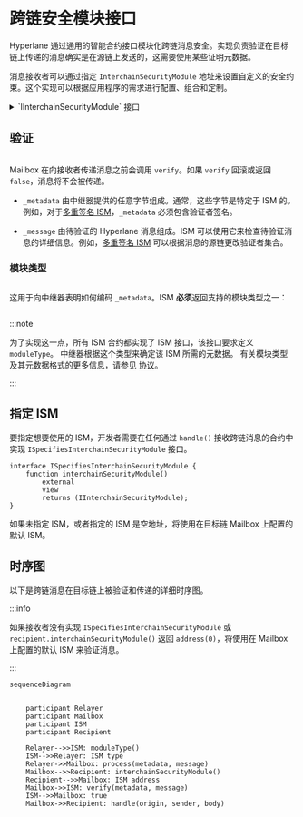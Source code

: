 

# 跨链安全模块接口

Hyperlane 通过通用的智能合约接口模块化跨链消息安全。实现负责验证在目标链上传递的消息确实是在源链上发送的，这需要使用某些证明元数据。

<IsmDiagram/>

消息接收者可以通过指定 `InterchainSecurityModule` 地址来设置自定义的安全约束。这个实现可以根据应用程序的需求进行配置、组合和定制。

<details>
<summary>`IInterchainSecurityModule` 接口</summary>

<Tabs groupId="lang">
<TabItem value="sol" label="Solidity">

```solidity file=<rootDir>/node_modules/@hyperlane-xyz/core/contracts/interfaces/IInterchainSecurityModule.sol
```

</TabItem>
</Tabs>
</details>

## 验证

```solidity file=<rootDir>/node_modules/@hyperlane-xyz/core/contracts/interfaces/IInterchainSecurityModule.sol#L31-L34
```

Mailbox 在向接收者传递消息之前会调用 `verify`。如果 `verify` 回滚或返回 `false`，消息将不会被传递。

- `_metadata` 由中继器提供的任意字节组成。通常，这些字节是特定于 ISM 的。例如，对于[多重签名 ISM](./multisig-ISM-interface.mdx)，`_metadata` 必须包含验证者签名。

- `_message` 由待验证的 Hyperlane 消息组成。ISM 可以使用它来检查待验证消息的详细信息。例如，[多重签名 ISM](./multisig-ISM-interface.mdx) 可以根据消息的源链更改验证者集合。

### 模块类型

```solidity file=<rootDir>/node_modules/@hyperlane-xyz/core/contracts/interfaces/IInterchainSecurityModule.sol#L21
```

这用于向中继器表明如何编码 `_metadata`。ISM **必须**返回支持的模块类型之一：

```solidity file=<rootDir>/node_modules/@hyperlane-xyz/core/contracts/interfaces/IInterchainSecurityModule.sol#L5-L14
```

:::note

为了实现这一点，所有 ISM 合约都实现了 ISM 接口，该接口要求定义 `moduleType`。
中继器根据这个类型来确定该 ISM 所需的元数据。
有关模块类型及其元数据格式的更多信息，请参见 [协议](/docs/protocol/ISM/modular-security.mdx#module-type)。

:::

## 指定 ISM

要指定想要使用的 ISM，开发者需要在任何通过 `handle()` 接收跨链消息的合约中实现 `ISpecifiesInterchainSecurityModule` 接口。

```solidity
interface ISpecifiesInterchainSecurityModule {
    function interchainSecurityModule()
        external
        view
        returns (IInterchainSecurityModule);
}
```

如果未指定 ISM，或者指定的 ISM 是空地址，将使用在目标链 Mailbox 上配置的默认 ISM。

## 时序图

以下是跨链消息在目标链上被验证和传递的详细时序图。

:::info

如果接收者没有实现 `ISpecifiesInterchainSecurityModule` 或 `recipient.interchainSecurityModule()` 返回 `address(0)`，将使用在 Mailbox 上配置的默认 ISM 来验证消息。

:::

```mermaid
sequenceDiagram


    participant Relayer
    participant Mailbox
    participant ISM
    participant Recipient

    Relayer-->>ISM: moduleType()
    ISM-->>Relayer: ISM type
    Relayer->>Mailbox: process(metadata, message)
    Mailbox-->>Recipient: interchainSecurityModule()
    Recipient-->>Mailbox: ISM address
    Mailbox->>ISM: verify(metadata, message)
    ISM-->>Mailbox: true
    Mailbox->>Recipient: handle(origin, sender, body)

```